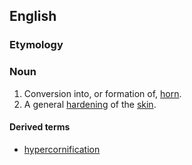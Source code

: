 ==English==

===Etymology===
{{der|en|la|cornū||horn}} {{suffix|en||ification}}

===Noun===
{{en-noun|~}}

# Conversion into, or formation of, [[horn]].
# A general [[hardening]] of the [[skin]].

====Derived terms====
* [[hypercornification]]